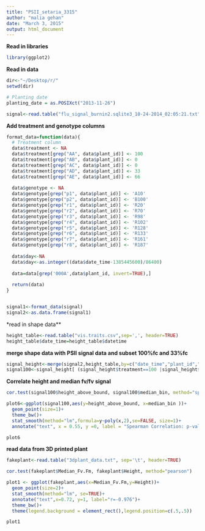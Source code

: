 ```yaml
---
title: "PSII_setaria_3315"
author: "malia gehan"
date: "March 3, 2015"
output: html_document
---
```


**Read in libraries**

```r
library(ggplot2)
```

**Read in data**

```r
dir<-"~/Desktop/r/"
setwd(dir)

# Planting date
planting_date = as.POSIXct("2013-11-26")

signal<-read.table("flu_signal_burnin2.sqlite3_10-24-2014_02:05:21.txt", sep=',', header=TRUE)

```

**Add treatment and genotype columns**

```r
format_data=function(data){
  # Treatment column
  data$treatment <- NA
  data$treatment[grep("AA", data$plant_id)] <- 100
  data$treatment[grep("AB", data$plant_id)] <- 0
  data$treatment[grep("AC", data$plant_id)] <- 0
  data$treatment[grep("AD", data$plant_id)] <- 33
  data$treatment[grep("AE", data$plant_id)] <- 66
  
  data$genotype <- NA
  data$genotype[grep("p1", data$plant_id)] <- 'A10'
  data$genotype[grep("p2", data$plant_id)] <- 'B100'
  data$genotype[grep("r1", data$plant_id)] <- 'R20'
  data$genotype[grep("r2", data$plant_id)] <- 'R70'
  data$genotype[grep("r3", data$plant_id)] <- 'R98'
  data$genotype[grep("r4", data$plant_id)] <- 'R102'
  data$genotype[grep("r5", data$plant_id)] <- 'R128'
  data$genotype[grep("r6", data$plant_id)] <- 'R133'
  data$genotype[grep("r7", data$plant_id)] <- 'R161'
  data$genotype[grep("r8", data$plant_id)] <- 'R187'
  
  data$day<-NA
  data$day<-as.integer((data$date_time-1385445600)/86400) 
  
  data=data[grep('000A',data$plant_id, invert=TRUE),]
  
  return(data)
}


signal1<-format_data(signal)
signal2<-as.data.frame(signal1)

```

*read in shape data**

```r
height_table<-read.table("vis.traits.csv",sep=',', header=TRUE)
height_table$date_time=height_table$datetime

```

**merge shape data with PSII signal data and subset 100%fc and 33%fc**

```r
signal_height<-merge(signal2,height_table,by=c("date_time","plant_id","treatment")) 
signal100<-signal_height[ (signal_height$treatment==100 |signal_height$treatment==33),]

```

**Correlate height and median fv/fv signal**

```r
cor.test(signal100$height_above_bound, signal100$median_bin, method="spearman")

```

```r
plot6<-ggplot(signal100,aes(y=height_above_bound, x=median_bin ))+
  geom_point(size=1)+
  theme_bw()+
  stat_smooth(method="lm",formula=y~poly(x,2),se=FALSE, size=1)+
  annotate("text", x = 0.55, y =0, label = "Spearman Correlation: p-value < 2.2e-16 rho=-0.859")

plot6

```
         
**read data from 3D printed plant**

```r
fakeplant<-read.table("3dplant_data.txt", sep='\t', header=TRUE)

cor.test(fakeplant$Median_Fv.Fm, fakeplant$Height, method="pearson")
```

```r
plot1 <- ggplot(fakeplant,aes(x=Median_Fv.Fm,y=Height))+
  geom_point(size=2)+
  stat_smooth(method="lm", se=TRUE)+
  annotate("text",x=0.72, y=1, label="r=-0.976")+
  theme_bw()+
  theme(legend.background = element_rect(),legend.position=c(.5,.5))

plot1

```